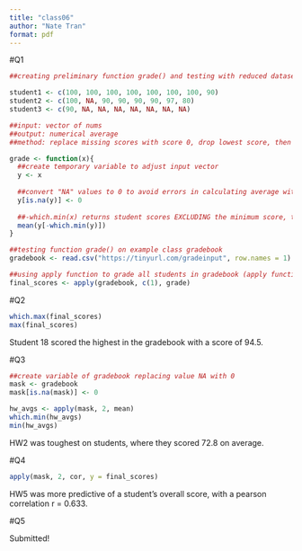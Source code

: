 ```yaml
---
title: "class06"
author: "Nate Tran"
format: pdf
---
```

#Q1 

```r
##creating preliminary function grade() and testing with reduced dataset

student1 <- c(100, 100, 100, 100, 100, 100, 100, 90)
student2 <- c(100, NA, 90, 90, 90, 90, 97, 80)
student3 <- c(90, NA, NA, NA, NA, NA, NA, NA)

##input: vector of nums
##output: numerical average
##method: replace missing scores with score 0, drop lowest score, then calculate average of scores

grade <- function(x){
  ##create temporary variable to adjust input vector
  y <- x
  
  ##convert "NA" values to 0 to avoid errors in calculating average with mean()
  y[is.na(y)] <- 0
  
  ##-which.min(x) returns student scores EXCLUDING the minimum score, then taking the average with mean()
  mean(y[-which.min(y)])
}
```

```r
##testing function grade() on example class gradebook
gradebook <- read.csv("https://tinyurl.com/gradeinput", row.names = 1)

##using apply function to grade all students in gradebook (apply function grade() over rows of gradebook)
final_scores <- apply(gradebook, c(1), grade)
```

#Q2

```r
which.max(final_scores)
max(final_scores)
```
Student 18 scored the highest in the gradebook with a score of 94.5.

#Q3

```r
##create variable of gradebook replacing value NA with 0
mask <- gradebook
mask[is.na(mask)] <- 0

hw_avgs <- apply(mask, 2, mean)
which.min(hw_avgs)
min(hw_avgs)
```
HW2 was toughest on students, where they scored 72.8 on average.

#Q4

```r
apply(mask, 2, cor, y = final_scores)
```
HW5 was more predictive of a student's overall score, with a pearson correlation r = 0.633.

#Q5

Submitted!
